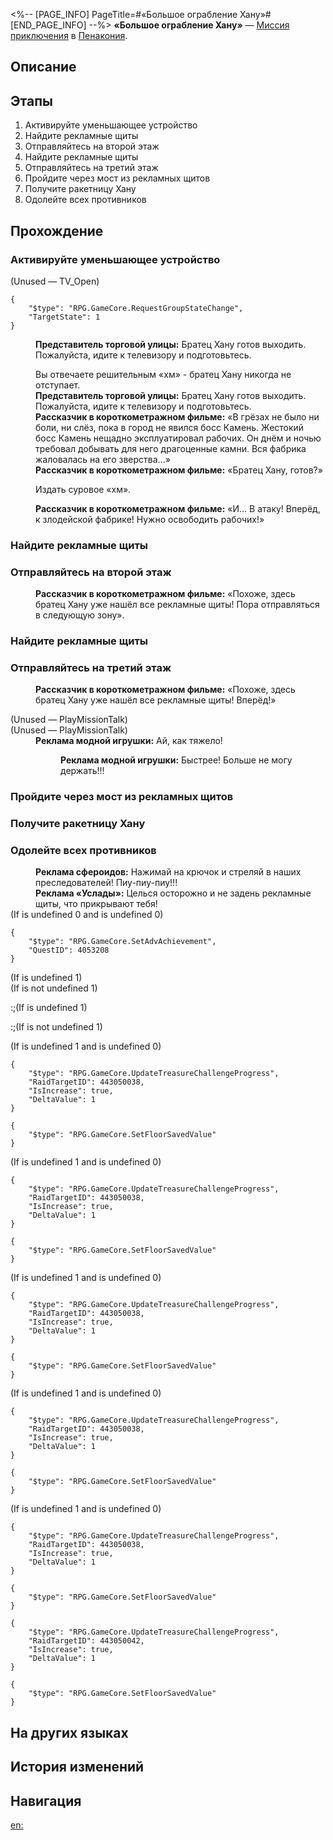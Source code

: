 <%-- [PAGE_INFO]
PageTitle=#«Большое ограбление Хану»#
[END_PAGE_INFO] --%>
{{Дополнить|Диалоги.}}
{{Миссия Инфобокс
|id              = 8022121
|Название        = 
|Изображение     = Миссия «Большое ограбление Хану».png
|Тип             = Миссия приключения
|Событие         = 
|Глава           = 
|Условия         = 
|Персонажи       = Первопроходец; Представитель торговой улицы; Рассказчик в короткометражном фильме; Реклама «Услады»; Реклама модной игрушки; Реклама сфероидов
|СтартЛокация    = [[Пенакония]] — [[«Большое ограбление Хану»]]
|Мир             = Пенакония
|Предыдущая      = 
|Следующая       = 
|Награды         = 
}}
'''«Большое ограбление Хану»''' — [[Миссия приключения]] в [[Пенакония]].

==Описание==
{{Описание|<!--официальное описание из Перекрёстка судеб-->}}

==Этапы==
# Активируйте уменьшающее устройство
# Найдите рекламные щиты
# Отправляйтесь на второй этаж
# Найдите рекламные щиты
# Отправляйтесь на третий этаж
# Пройдите через мост из рекламных щитов
# Получите ракетницу Хану
# Одолейте всех противников

==Прохождение==
{{Дополнить}}
===Активируйте уменьшающее устройство===
{{Описание миссии|тип=Миссия приключения|локация=«Большое ограбление Хану»|Съёмки «Большого ограбления братца Хану» начались. Достигните целей и завершите съёмку!}}
{{Диалог Начало}}

;(Unused &mdash; TV_Open)
<pre>{
	"$type": "RPG.GameCore.RequestGroupStateChange",
	"TargetState": 1
}</pre>
:'''Представитель торговой улицы:''' Братец Хану готов выходить. Пожалуйста, идите к телевизору и подготовьтесь.

:Вы отвечаете решительным «хм» - братец Хану никогда не отступает.
:'''Представитель торговой улицы:''' Братец Хану готов выходить. Пожалуйста, идите к телевизору и подготовьтесь.
:'''Рассказчик в короткометражном фильме:''' «В грёзах не было ни боли, ни слёз, пока в город не явился босс Камень. Жестокий босс Камень нещадно эксплуатировал рабочих. Он днём и ночью требовал добывать для него драгоценные камни. Вся фабрика жаловалась на его зверства...»
:'''Рассказчик в короткометражном фильме:''' «Братец Хану, готов?»
:{{Диалог|Стрелка}} Издать суровое «хм».
:'''Рассказчик в короткометражном фильме:''' «И... В атаку! Вперёд, к злодейской фабрике! Нужно освободить рабочих!»
:{{tx}}
{{Диалог Конец}}

===Найдите рекламные щиты===
{{Описание миссии|тип=Миссия приключения|локация=«Большое ограбление Хану»|Съёмки «Большого ограбления братца Хану» начались. Достигните целей и завершите съёмку!<br />Найдите двоих сотрудников!}}
{{Диалог Начало}}
{{Диалог Конец}}

===Отправляйтесь на второй этаж===
{{Описание миссии|тип=Миссия приключения|локация=«Большое ограбление Хану»|Съёмки «Большого ограбления братца Хану» начались. Достигните целей и завершите съёмку!<br />Съёмки завершены. Переходите к следующей локации!}}
{{Диалог Начало}}
:'''Рассказчик в короткометражном фильме:''' «Похоже, здесь братец Хану уже нашёл все рекламные щиты! Пора отправляться в следующую зону».

:{{tx}}
{{Диалог Конец}}

===Найдите рекламные щиты===
{{Описание миссии|тип=Миссия приключения|локация=«Большое ограбление Хану»|Съёмки «Большого ограбления братца Хану» начались. Достигните целей и завершите съёмку!<br />Найдите троих сотрудников!}}
{{Диалог Начало}}
{{Диалог Конец}}

===Отправляйтесь на третий этаж===
{{Описание миссии|тип=Миссия приключения|локация=«Большое ограбление Хану»|Съёмки «Большого ограбления братца Хану» начались. Достигните целей и завершите съёмку!<br />Съёмки завершены. Переходите к следующей локации!}}
{{Диалог Начало}}

:'''Рассказчик в короткометражном фильме:''' «Похоже, здесь братец Хану уже нашёл все рекламные щиты! Вперёд!»

:{{tx}}

;(Unused &mdash; PlayMissionTalk)
:{{tx}}
;(Unused &mdash; PlayMissionTalk)
:'''Реклама модной игрушки:''' Ай, как тяжело!
::'''Реклама модной игрушки:''' Быстрее! Больше не могу держать!!!
{{Диалог Конец}}

===Пройдите через мост из рекламных щитов===
{{Описание миссии|тип=Миссия приключения|локация=«Большое ограбление Хану»|Съёмки «Большого ограбления братца Хану» начались. Достигните целей и завершите съёмку!<br />Помогите сотрудникам сбежать, одолейте противников!}}
{{Диалог Начало}}

{{Диалог Конец}}

===Получите ракетницу Хану===
{{Диалог Начало}}

{{Диалог Конец}}

===Одолейте всех противников===
{{Диалог Начало}}
:'''Реклама сфероидов:''' Нажимай на крючок и стреляй в наших преследователей! Пиу-пиу-пиу!!!
:'''Реклама «Услады»:''' Целься осторожно и не задень рекламные щиты, что прикрывают тебя!
;(If {{F|Ending}} is undefined 0 and {{F|Ending}} is undefined 0)
<pre>{
	"$type": "RPG.GameCore.SetAdvAchievement",
	"QuestID": 4053208
}</pre>
;(If {{F|Ending}} is undefined 1)
;(If {{F|Ending}} is not undefined 1)
:;(If {{F|Ending}} is undefined 1)
:;(If {{F|Ending}} is not undefined 1)
:{{tx}}
;(If {{F|BoardHit_01}} is undefined 1 and {{F|BoardHitCheck_1}} is undefined 0)
<pre>{
	"$type": "RPG.GameCore.UpdateTreasureChallengeProgress",
	"RaidTargetID": 443050038,
	"IsIncrease": true,
	"DeltaValue": 1
}</pre>
<pre>{
	"$type": "RPG.GameCore.SetFloorSavedValue"
}</pre>
;(If {{F|BoardHit_02}} is undefined 1 and {{F|BoardHitCheck_2}} is undefined 0)
<pre>{
	"$type": "RPG.GameCore.UpdateTreasureChallengeProgress",
	"RaidTargetID": 443050038,
	"IsIncrease": true,
	"DeltaValue": 1
}</pre>
<pre>{
	"$type": "RPG.GameCore.SetFloorSavedValue"
}</pre>
;(If {{F|BoardHit_03}} is undefined 1 and {{F|BoardHitCheck_3}} is undefined 0)
<pre>{
	"$type": "RPG.GameCore.UpdateTreasureChallengeProgress",
	"RaidTargetID": 443050038,
	"IsIncrease": true,
	"DeltaValue": 1
}</pre>
<pre>{
	"$type": "RPG.GameCore.SetFloorSavedValue"
}</pre>
;(If {{F|BoardHit_04}} is undefined 1 and {{F|BoardHitCheck_4}} is undefined 0)
<pre>{
	"$type": "RPG.GameCore.UpdateTreasureChallengeProgress",
	"RaidTargetID": 443050038,
	"IsIncrease": true,
	"DeltaValue": 1
}</pre>
<pre>{
	"$type": "RPG.GameCore.SetFloorSavedValue"
}</pre>
;(If {{F|BoardHit_05}} is undefined 1 and {{F|BoardHitCheck_5}} is undefined 0)
<pre>{
	"$type": "RPG.GameCore.UpdateTreasureChallengeProgress",
	"RaidTargetID": 443050038,
	"IsIncrease": true,
	"DeltaValue": 1
}</pre>
<pre>{
	"$type": "RPG.GameCore.SetFloorSavedValue"
}</pre>
<pre>{
	"$type": "RPG.GameCore.UpdateTreasureChallengeProgress",
	"RaidTargetID": 443050042,
	"IsIncrease": true,
	"DeltaValue": 1
}</pre>
<pre>{
	"$type": "RPG.GameCore.SetFloorSavedValue"
}</pre>
{{Диалог Конец}}

==На других языках==
{{На других языках
|en   = Hanu's Great Heist
|zhs  = 《哈努大劫案》
|zht  = 《哈努大劫案》
|ja   = 『ブラザーハヌ強盗事件』
|ko   = ≪하누 강도 사건≫
|es   = El gran atraco de Hanu
|fr   = Le gros coup de Hanu
|ru   = «Большое ограбление Хану»
|th   = คดีโจรกรรมของ Hanu
|vi   = Vụ Cướp Của Hanu
|de   = „Hanus großer Raub“
|id   = Perampokan Besar Hanu
|pt   = O Grande Assalto do Irmão Hanu
}}

==История изменений==
{{История изменений|3.5}}

==Навигация==
{{Миссия приключения Навбокс|Глава }}

[[en:]]
